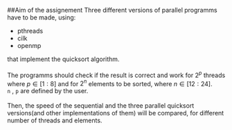 ##Aim of the assignement
Three different versions of parallel programms have to be made, using:

  +   pthreads
  +   cilk
  +   openmp
  
that implement the quicksort algorithm.  
<br>
The programms should check if the result is correct and work for $2^{p}$ threads where $p \in [1:8]$ and for $2^{n}$ elements to be sorted, where $n \in [12:24]$.  
`n` , `p` are defined by the user.  
<br>
Then, the speed of the sequential and the three parallel quicksort versions(and other implementations of them) will be compared, for different number of threads and elements.